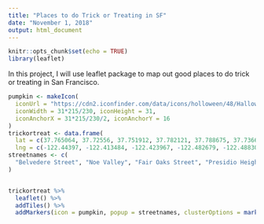 ```yaml
---
title: "Places to do Trick or Treating in SF"
date: "November 1, 2018"
output: html_document
---
```


```r
knitr::opts_chunk$set(echo = TRUE)
library(leaflet)
```

In this project, I will use leaflet package to map out good places to do trick or treating in San Francisco.  

```r
pumpkin <- makeIcon(
  iconUrl = "https://cdn2.iconfinder.com/data/icons/holloween/48/Halloween-09-512.png",
  iconWidth = 31*215/230, iconHeight = 31,
  iconAnchorX = 31*215/230/2, iconAnchorY = 16
)
trickortreat <- data.frame(
  lat = c(37.765064, 37.72556, 37.751912, 37.782121, 37.788675, 37.736668),
  lng = c(-122.44397, -122.413484, -122.423967, -122.482679, -122.488308, -122.466119))
streetnames <- c(
  "Belvedere Street", "Noe Valley", "Fair Oaks Street", "Presidio Heights", "Sea Cliff", "St.Francis Wood"
)


trickortreat %>% 
  leaflet() %>%
  addTiles() %>%
  addMarkers(icon = pumpkin, popup = streetnames, clusterOptions = markerClusterOptions())
```
